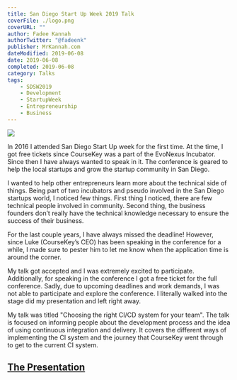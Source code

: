 ---
title: San Diego Start Up Week 2019 Talk
coverFile: ./logo.png
coverURL: ""
author: Fadee Kannah
authorTwitter: "@fadeenk"
publisher: MrKannah.com
dateModified: 2019-06-08
date: 2019-06-08
completed: 2019-06-08
category: Talks
tags:
    - SDSW2019
    - Development
    - StartupWeek
    - Entrepreneurship
    - Business
---


![](./cover.png)

In 2016 I attended San Diego Start Up week for the first time. At the time, I got free tickets since CourseKey was a part of the EvoNexus Incubator. Since then I have always wanted to speak in it. The conference is geared to help the local startups and grow the startup community in San Diego.

I wanted to help other entrepreneurs learn more about the technical side of things. Being part of two incubators and pseudo involved in the San Diego startups world, I noticed few things. First thing I noticed, there are few technical people involved in community. Second thing, the business founders don’t really have the technical knowledge necessary to ensure the success of their business.

For the last couple years, I have always missed the deadline! However, since Luke (CourseKey’s CEO) has been speaking in the conference for a while, I made sure to pester him to let me know when the application time is around the corner.

My talk got accepted and I was extremely excited to participate. Additionally, for speaking in the conference I got a free ticket for the full conference. Sadly, due to upcoming deadlines and work demands, I was not able to participate and explore the conference. I literally walked into the stage did my presentation and left right away.

My talk was titled "Choosing the right CI/CD system for your team". The talk is focused on informing people about the development process and the idea of using continuous integration and delivery. It covers the different ways of implementing the CI system and the journey that CourseKey went through to get to the current CI system.

## [The Presentation](https://whova.com/embedded/session/sdsw_201905/629000/)

<PDFViewer url={presentation} />
